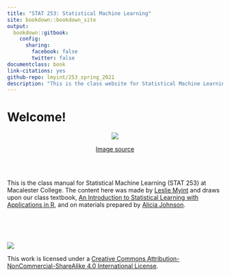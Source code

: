 ```yaml
--- 
title: "STAT 253: Statistical Machine Learning"
site: bookdown::bookdown_site
output:
  bookdown::gitbook:
    config:
      sharing:
        facebook: false
        twitter: false
documentclass: book
link-citations: yes
github-repo: lmyint/253_spring_2021
description: "This is the class website for Statistical Machine Learning at Macalester College."
---
```


# Welcome! {-}

<center>
![](images/ml_robot.jpg)

[Image source](https://cdn.redshift.autodesk.com/2016/05/Machine-Learning-hero.jpg)
</center>

<br>
<br>

This is the class manual for Statistical Machine Learning (STAT 253) at Macalester College. The content here was made by [Leslie Myint](https://lmyint.github.io) and draws upon our class textbook, [An Introduction to Statistical Learning with Applications in R](https://www.statlearning.com/s/ISLR-Seventh-Printing-xwa7.pdf), and on materials prepared by [Alicia Johnson](http://aliciajohnson78.weebly.com/).

<br>
<br>
<br>

![](images/cc_license_button.png)

This work is licensed under a [Creative Commons Attribution-NonCommercial-ShareAlike 4.0 International License](https://creativecommons.org/licenses/by-nc-sa/4.0/).
